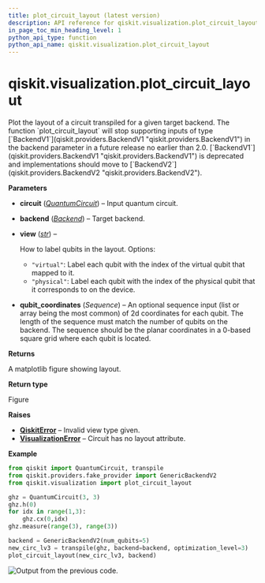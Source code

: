 ```yaml
---
title: plot_circuit_layout (latest version)
description: API reference for qiskit.visualization.plot_circuit_layout in the latest version of qiskit
in_page_toc_min_heading_level: 1
python_api_type: function
python_api_name: qiskit.visualization.plot_circuit_layout
---
```


<span id="qiskit-visualization-plot-circuit-layout" />

# qiskit.visualization.plot\_circuit\_layout

<Function id="qiskit.visualization.plot_circuit_layout" isDedicatedPage={true} github="https://github.com/Qiskit/qiskit/tree/stable/1.4/qiskit/visualization/gate_map.py#L1161-L1283" signature="qiskit.visualization.plot_circuit_layout(circuit, backend, view='virtual', qubit_coordinates=None)">
  Plot the layout of a circuit transpiled for a given target backend.

  <Admonition title="Deprecated since version 1.4" type="danger">
    The function `plot_circuit_layout` will stop supporting inputs of type [`BackendV1`](qiskit.providers.BackendV1 "qiskit.providers.BackendV1") in the backend parameter in a future release no earlier than 2.0. [`BackendV1`](qiskit.providers.BackendV1 "qiskit.providers.BackendV1") is deprecated and implementations should move to [`BackendV2`](qiskit.providers.BackendV2 "qiskit.providers.BackendV2").
  </Admonition>

  **Parameters**

  *   **circuit** ([*QuantumCircuit*](qiskit.circuit.QuantumCircuit "qiskit.circuit.QuantumCircuit")) – Input quantum circuit.

  *   **backend** ([*Backend*](qiskit.providers.Backend "qiskit.providers.Backend")) – Target backend.

  *   **view** ([*str*](https://docs.python.org/3/library/stdtypes.html#str "(in Python v3.13)")) –

      How to label qubits in the layout. Options:

      *   `"virtual"`: Label each qubit with the index of the virtual qubit that mapped to it.
      *   `"physical"`: Label each qubit with the index of the physical qubit that it corresponds to on the device.

  *   **qubit\_coordinates** (*Sequence*) – An optional sequence input (list or array being the most common) of 2d coordinates for each qubit. The length of the sequence must match the number of qubits on the backend. The sequence should be the planar coordinates in a 0-based square grid where each qubit is located.

  **Returns**

  A matplotlib figure showing layout.

  **Return type**

  Figure

  **Raises**

  *   [**QiskitError**](exceptions#qiskit.exceptions.QiskitError "qiskit.exceptions.QiskitError") – Invalid view type given.
  *   [**VisualizationError**](visualization#qiskit.visualization.VisualizationError "qiskit.visualization.VisualizationError") – Circuit has no layout attribute.

  **Example**

  ```python
  from qiskit import QuantumCircuit, transpile
  from qiskit.providers.fake_provider import GenericBackendV2
  from qiskit.visualization import plot_circuit_layout

  ghz = QuantumCircuit(3, 3)
  ghz.h(0)
  for idx in range(1,3):
      ghz.cx(0,idx)
  ghz.measure(range(3), range(3))

  backend = GenericBackendV2(num_qubits=5)
  new_circ_lv3 = transpile(ghz, backend=backend, optimization_level=3)
  plot_circuit_layout(new_circ_lv3, backend)
  ```

  ![Output from the previous code.](/images/api/qiskit/qiskit-visualization-plot_circuit_layout-1.avif)
</Function>


